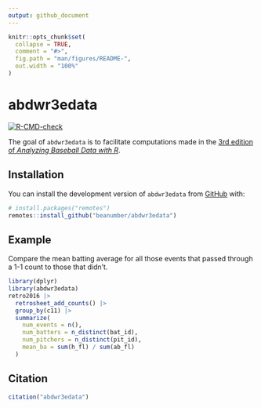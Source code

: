 ```yaml
---
output: github_document
---
```


<!-- README.md is generated from README.Rmd. Please edit that file -->

```r
knitr::opts_chunk$set(
  collapse = TRUE,
  comment = "#>",
  fig.path = "man/figures/README-",
  out.width = "100%"
)
```

# abdwr3edata

<!-- badges: start -->
[![R-CMD-check](https://github.com/beanumber/abdwr3edata/actions/workflows/R-CMD-check.yaml/badge.svg)](https://github.com/beanumber/abdwr3edata/actions/workflows/R-CMD-check.yaml)
<!-- badges: end -->

The goal of `abdwr3edata` is to facilitate computations made in the [3rd edition of 
*Analyzing Baseball Data with R*](https://beanumber.github.io/abdwr3e/). 

## Installation

You can install the development version of `abdwr3edata` from [GitHub](https://github.com/) with:

``` r
# install.packages("remotes")
remotes::install_github("beanumber/abdwr3edata")
```

## Example

Compare the mean batting average for all those events that passed through a 1-1 count to those that didn't. 

```r
library(dplyr)
library(abdwr3edata)
retro2016 |>
  retrosheet_add_counts() |>
  group_by(c11) |>
  summarize(
    num_events = n(),
    num_batters = n_distinct(bat_id),
    num_pitchers = n_distinct(pit_id),
    mean_ba = sum(h_fl) / sum(ab_fl)
  )
```

## Citation

```r
citation("abdwr3edata")
```

